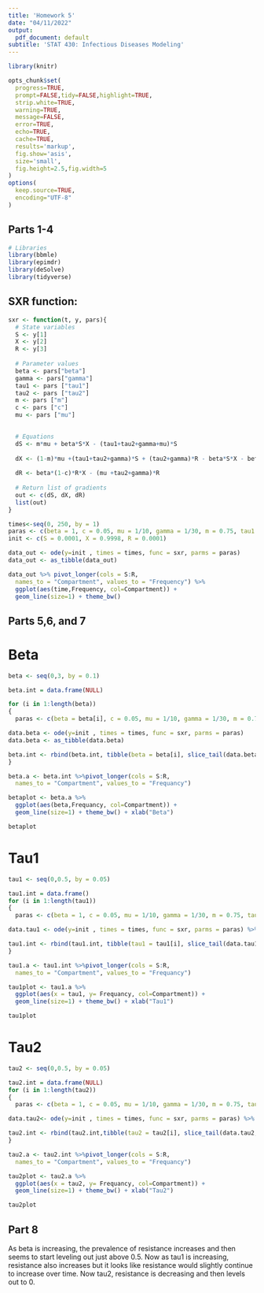 ```yaml
---
title: 'Homework 5'
date: "04/11/2022"
output:
  pdf_document: default
subtitle: 'STAT 430: Infectious Diseases Modeling'
---
```


```r
library(knitr)

opts_chunk$set(
  progress=TRUE,
  prompt=FALSE,tidy=FALSE,highlight=TRUE,
  strip.white=TRUE,
  warning=TRUE,
  message=FALSE,
  error=TRUE,
  echo=TRUE,
  cache=TRUE,
  results='markup',
  fig.show='asis',
  size='small',
  fig.height=2.5,fig.width=5
)
options(
  keep.source=TRUE,
  encoding="UTF-8"
)
```

## Parts 1-4

```r
# Libraries
library(bbmle)
library(epimdr)
library(deSolve)
library(tidyverse)
```

## SXR function:

```r
sxr <- function(t, y, pars){
  # State variables
  S <- y[1]
  X <- y[2]
  R <- y[3]
  
  # Parameter values
  beta <- pars["beta"]
  gamma <- pars["gamma"]
  tau1 <- pars ["tau1"]
  tau2 <- pars ["tau2"]
  m <- pars ["m"]
  c <- pars ["c"]
  mu <- pars ["mu"]
  

  # Equations
  dS <- m*mu + beta*S*X - (tau1+tau2+gamma+mu)*S
  
  dX <- (1-m)*mu +(tau1+tau2+gamma)*S + (tau2+gamma)*R - beta*S*X - beta*(1-c)*R*X - mu*X 
  
  dR <- beta*(1-c)*R*X - (mu +tau2+gamma)*R
  
  # Return list of gradients
  out <- c(dS, dX, dR)
  list(out)
}
```

```r
times<-seq(0, 250, by = 1)
paras <- c(beta = 1, c = 0.05, mu = 1/10, gamma = 1/30, m = 0.75, tau1 = 1/5, tau2 = 1/10)
init <- c(S = 0.0001, X = 0.9998, R = 0.0001)

data_out <- ode(y=init , times = times, func = sxr, parms = paras)
data_out <- as_tibble(data_out)
```


```r
data_out %>% pivot_longer(cols = S:R, 
  names_to = "Compartment", values_to = "Frequency") %>%
  ggplot(aes(time,Frequency, col=Compartment)) + 
  geom_line(size=1) + theme_bw()
```

## Parts 5,6, and 7
# Beta


```r
beta <- seq(0,3, by = 0.1)

beta.int = data.frame(NULL)

for (i in 1:length(beta))
{
  paras <- c(beta = beta[i], c = 0.05, mu = 1/10, gamma = 1/30, m = 0.75, tau1 = 1/5, tau2 = 1/10)

data.beta <- ode(y=init , times = times, func = sxr, parms = paras) 
data.beta <- as_tibble(data.beta)

beta.int <- rbind(beta.int, tibble(beta = beta[i], slice_tail(data.beta, n=1)))
}

```

```r
beta.a <- beta.int %>%pivot_longer(cols = S:R, 
  names_to = "Compartment", values_to = "Frequancy")

betaplot <- beta.a %>%
  ggplot(aes(beta,Frequancy, col=Compartment)) + 
  geom_line(size=1) + theme_bw() + xlab("Beta")

betaplot

```

# Tau1


```r
tau1 <- seq(0,0.5, by = 0.05)

tau1.int = data.frame()
for (i in 1:length(tau1))
{
  paras <- c(beta = 1, c = 0.05, mu = 1/10, gamma = 1/30, m = 0.75, tau1 = tau1[i], tau2 = 1/10)

data.tau1 <- ode(y=init , times = times, func = sxr, parms = paras) %>% as_tibble()

tau1.int <- rbind(tau1.int, tibble(tau1 = tau1[i], slice_tail(data.tau1, n=1)))
}
```

```r
tau1.a <- tau1.int %>%pivot_longer(cols = S:R, 
  names_to = "Compartment", values_to = "Frequancy")

tau1plot <- tau1.a %>%
  ggplot(aes(x = tau1, y= Frequancy, col=Compartment)) + 
  geom_line(size=1) + theme_bw() + xlab("Tau1")

tau1plot
```

# Tau2

```r
tau2 <- seq(0,0.5, by = 0.05)

tau2.int = data.frame(NULL)
for (i in 1:length(tau2))
{
  paras <- c(beta = 1, c = 0.05, mu = 1/10, gamma = 1/30, m = 0.75, tau1 = 1/5, tau2 = tau2[i])

data.tau2<- ode(y=init , times = times, func = sxr, parms = paras) %>% as_tibble()

tau2.int <- rbind(tau2.int,tibble(tau2 = tau2[i], slice_tail(data.tau2, n=1)))
}
```

```r
tau2.a <- tau2.int %>%pivot_longer(cols = S:R, 
  names_to = "Compartment", values_to = "Frequancy")

tau2plot <- tau2.a %>%
  ggplot(aes(x = tau2, y= Frequancy, col=Compartment)) + 
  geom_line(size=1) + theme_bw() + xlab("Tau2")

tau2plot
```


## Part 8

As beta is increasing, the prevalence of resistance increases and then seems to start leveling out just above 0.5. Now as tau1 is increasing, resistance also increases but it looks like resistance would slightly continue to increase over time. Now tau2, resistance is decreasing and then levels out to 0.

